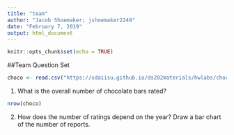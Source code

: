 ```yaml
---
title: "team"
author: "Jacob Shoemaker; jshoemaker2249"
date: "February 7, 2019"
output: html_document
---
```


```r
knitr::opts_chunk$set(echo = TRUE)
```

##Team Question Set

```r
choco <- read.csv("https://xdaiisu.github.io/ds202materials/hwlabs/choco.csv")
```


1. What is the overall number of chocolate bars rated?
```r
nrow(choco)
```

2. How does the number of ratings depend on the year? Draw a bar chart of the number of reports.

```r

```